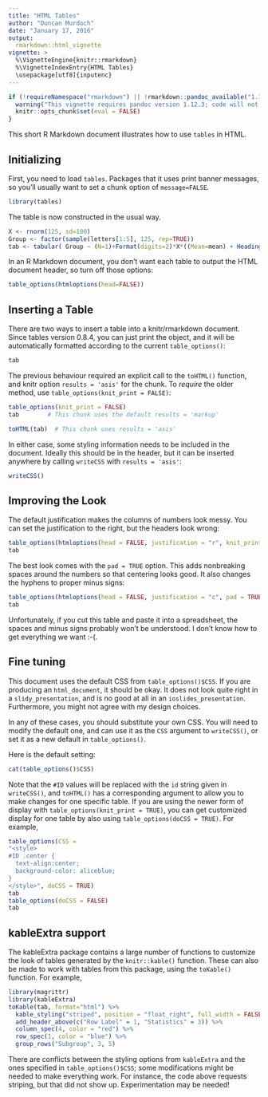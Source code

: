 ```yaml
---
title: "HTML Tables"
author: "Duncan Murdoch"
date: "January 17, 2016"
output: 
  rmarkdown::html_vignette
vignette: >
  %\VignetteEngine{knitr::rmarkdown}
  %\VignetteIndexEntry{HTML Tables}
  \usepackage[utf8]{inputenc}
---
```


```r
if (!requireNamespace("rmarkdown") || !rmarkdown::pandoc_available("1.12.3")) {
  warning("This vignette requires pandoc version 1.12.3; code will not run in older versions.")
  knitr::opts_chunk$set(eval = FALSE)
}
```
This short R Markdown document illustrates how
to use `tables` in HTML. 

## Initializing

First, you need to load `tables`.  Packages
that it uses print banner messages, so you'll 
usually want to set a chunk option of `message=FALSE`.
```r
library(tables)
```

The table is now constructed in the usual way.  
```r
X <- rnorm(125, sd=100)
Group <- factor(sample(letters[1:5], 125, rep=TRUE))
tab <- tabular( Group ~ (N=1)+Format(digits=2)*X*((Mean=mean) + Heading("Std Dev")*sd) )
```
In an R Markdown document, you don't want each table
to output the HTML document header, so turn 
off those options:
```r
table_options(htmloptions(head=FALSE))
```

## Inserting a Table

There are two ways to insert a table into a knitr/rmarkdown document.
Since tables version 0.8.4, you can just print the object, and it
will be automatically formatted according to the current `table_options()`:
```r
tab
```

The previous behaviour  required an explicit call to the
`toHTML()` function, and knitr option 
`results = 'asis'` for the chunk.  To *require* the older method,
use `table_options(knit_print = FALSE)`:
```r
table_options(knit_print = FALSE)
tab        # This chunk uses the default results = 'markup'
```
```r
toHTML(tab)  # This chunk uses results = 'asis'
```

In either case, some styling information needs to be included
in the document.  Ideally this should be in the header, but
it can be inserted anywhere by calling `writeCSS` with 
`results = 'asis'`:
```r
writeCSS()
```

## Improving the Look

The default justification makes the columns of 
numbers look messy.  You can set the justification
to the right, but the headers look wrong:
```r
table_options(htmloptions(head = FALSE, justification = "r", knit_print = TRUE))
tab
```

The best look comes with the `pad = TRUE` option. 
This adds nonbreaking spaces around the numbers so that 
centering looks good.  It also changes the hyphens
to proper minus signs:
```r
table_options(htmloptions(head = FALSE, justification = "c", pad = TRUE))
tab
```
Unfortunately, if you cut this table and paste it
into a spreadsheet, the spaces and minus signs
probably won't be understood.  I don't know 
how to get everything we want :-(.

## Fine tuning

This document uses the default CSS from `table_options()$CSS`.  If you are
producing an `html_document`, it should be okay.
It does not look quite right in a
`slidy_presentation`, and is no good at all in
an `ioslides_presentation`.  Furthermore, you 
might not agree with my design choices.

In any of these cases, you should substitute your
own CSS.  You will need to modify the default 
one, and can use it as the `CSS` argument to 
`writeCSS()`, or set it as a new default in
`table_options()`.

Here is the default setting:
```r
cat(table_options()$CSS)
```
Note that the `#ID` values will be replaced with
the `id` string given in `writeCSS()`, and `toHTML()` has a corresponding
argument to allow you to make changes for one specific table.
If you are using the newer form of display with
`table_options(knit_print = TRUE)`, you can get customized 
display for one table by also using `table_options(doCSS = TRUE)`.
For example,
```r
table_options(CSS =
"<style>
#ID .center { 
  text-align:center;
  background-color: aliceblue;
}
</style>", doCSS = TRUE)
tab
table_options(doCSS = FALSE)
tab
```

## kableExtra support

The kableExtra package contains a large number of functions
to customize the look of tables generated by the `knitr::kable()`
function.  These can also be made to work with tables from
this package, using the `toKable()` function.  For example,
```r
library(magrittr)
library(kableExtra)
toKable(tab, format="html") %>% 
  kable_styling("striped", position = "float_right", full_width = FALSE) %>%
  add_header_above(c("Row Label" = 1, "Statistics" = 3)) %>%
  column_spec(4, color = "red") %>%
  row_spec(1, color = "blue") %>%
  group_rows("Subgroup", 3, 5)
```
There are conflicts between the styling options
from `kableExtra` and the ones specified in `table_options()$CSS`;
some modifications might be needed to make everything work.  For
instance, the code above requests striping, but that
did not show up.  Experimentation may be needed!